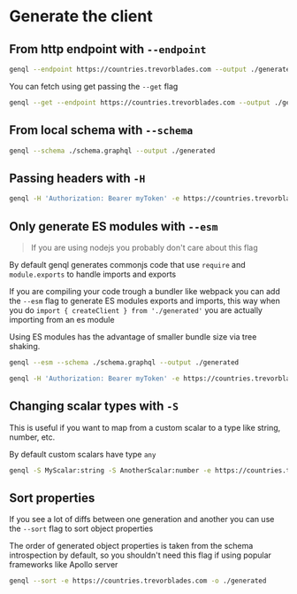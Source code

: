 # Generate the client

## From http endpoint with `--endpoint`

```bash
genql --endpoint https://countries.trevorblades.com --output ./generated
```

You can fetch using get passing the `--get` flag

```bash
genql --get --endpoint https://countries.trevorblades.com --output ./generated
```

## From local schema with `--schema`

```bash
genql --schema ./schema.graphql --output ./generated
```

## Passing headers with `-H`

```bash
genql -H 'Authorization: Bearer myToken' -e https://countries.trevorblades.com -o ./generated
```

## Only generate ES modules with `--esm`

> If you are using nodejs you probably don't care about this flag

By default genql generates commonjs code that use `require` and `module.exports` to handle imports and exports

If you are compiling your code trough a bundler like webpack you can add the `--esm` flag to generate ES modules exports and imports, this way when you do `import { createClient } from './generated'` you are actually importing from an es module

Using ES modules has the advantage of smaller bundle size via tree shaking.

```bash
genql --esm --schema ./schema.graphql --output ./generated
```

```bash
genql -H 'Authorization: Bearer myToken' -e https://countries.trevorblades.com -o ./generated
```

## Changing scalar types with `-S`

This is useful if you want to map from a custom scalar to a type like string, number, etc.

By default custom scalars have type `any`

```bash
genql -S MyScalar:string -S AnotherScalar:number -e https://countries.trevorblades.com -o ./generated
```

## Sort properties

If you see a lot of diffs between one generation and another you can use the `--sort` flag to sort object properties

The order of generated object properties is taken from the schema introspection by default, so you shouldn't need this flag if using popular frameworks like Apollo server

```bash
genql --sort -e https://countries.trevorblades.com -o ./generated
```
